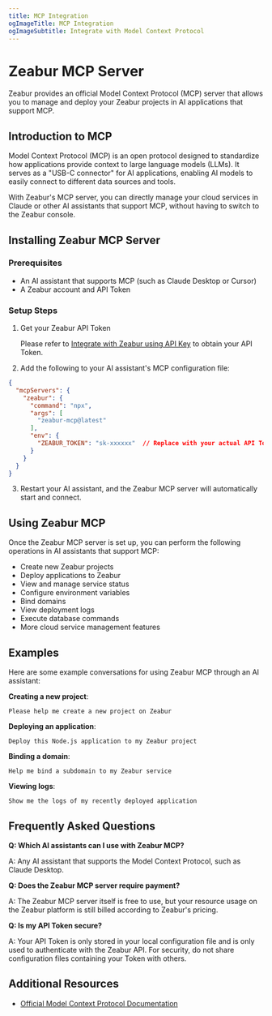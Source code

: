 ```yaml
---
title: MCP Integration
ogImageTitle: MCP Integration
ogImageSubtitle: Integrate with Model Context Protocol
---
```


# Zeabur MCP Server

Zeabur provides an official Model Context Protocol (MCP) server that allows you to manage and deploy your Zeabur projects in AI applications that support MCP.

## Introduction to MCP

Model Context Protocol (MCP) is an open protocol designed to standardize how applications provide context to large language models (LLMs). It serves as a "USB-C connector" for AI applications, enabling AI models to easily connect to different data sources and tools.

With Zeabur's MCP server, you can directly manage your cloud services in Claude or other AI assistants that support MCP, without having to switch to the Zeabur console.

## Installing Zeabur MCP Server

### Prerequisites

- An AI assistant that supports MCP (such as Claude Desktop or Cursor)
- A Zeabur account and API Token

### Setup Steps

1. Get your Zeabur API Token

   Please refer to [Integrate with Zeabur using API Key](./developer/use-api-key) to obtain your API Token.

2. Add the following to your AI assistant's MCP configuration file:

```json
{
  "mcpServers": {
    "zeabur": {
      "command": "npx",
      "args": [
        "zeabur-mcp@latest"
      ],
      "env": {
        "ZEABUR_TOKEN": "sk-xxxxxx"  // Replace with your actual API Token
      }
    }
  }
}
```

3. Restart your AI assistant, and the Zeabur MCP server will automatically start and connect.

## Using Zeabur MCP

Once the Zeabur MCP server is set up, you can perform the following operations in AI assistants that support MCP:

- Create new Zeabur projects
- Deploy applications to Zeabur
- View and manage service status
- Configure environment variables
- Bind domains
- View deployment logs
- Execute database commands
- More cloud service management features

## Examples

Here are some example conversations for using Zeabur MCP through an AI assistant:

**Creating a new project**:
```
Please help me create a new project on Zeabur
```

**Deploying an application**:
```
Deploy this Node.js application to my Zeabur project
```

**Binding a domain**:
```
Help me bind a subdomain to my Zeabur service
```

**Viewing logs**:
```
Show me the logs of my recently deployed application
```

## Frequently Asked Questions

**Q: Which AI assistants can I use with Zeabur MCP?**

A: Any AI assistant that supports the Model Context Protocol, such as Claude Desktop.

**Q: Does the Zeabur MCP server require payment?**

A: The Zeabur MCP server itself is free to use, but your resource usage on the Zeabur platform is still billed according to Zeabur's pricing.

**Q: Is my API Token secure?**

A: Your API Token is only stored in your local configuration file and is only used to authenticate with the Zeabur API. For security, do not share configuration files containing your Token with others.

## Additional Resources

- [Official Model Context Protocol Documentation](https://modelcontextprotocol.io/) 